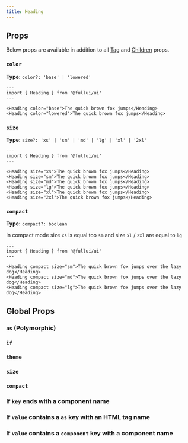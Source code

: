 ```yaml
---
title: Heading
---
```



## Props
Below props are available in addition to all [Tag](/foundation/tag) and [Children](/foundation/children) props.

### `color`
**Type:** `color?: 'base' | 'lowered'`
```astro live
---
import { Heading } from '@fullui/ui'
---

<Heading color="base">The quick brown fox jumps</Heading>
<Heading color="lowered">The quick brown fox jumps</Heading>
```

### `size`
**Type:** `size?: 'xs' | 'sm' | 'md' | 'lg' | 'xl' | '2xl'`
```astro live
---
import { Heading } from '@fullui/ui'
---

<Heading size="xs">The quick brown fox jumps</Heading>
<Heading size="sm">The quick brown fox jumps</Heading>
<Heading size="md">The quick brown fox jumps</Heading>
<Heading size="lg">The quick brown fox jumps</Heading>
<Heading size="xl">The quick brown fox jumps</Heading>
<Heading size="2xl">The quick brown fox jumps</Heading>
```

### `compact`
**Type:** `compact?: boolean`

In compact mode size `xs` is equal too `sm` and size `xl` / `2xl` are equal to `lg`
```astro live
---
import { Heading } from '@fullui/ui'
---

<Heading compact size="sm">The quick brown fox jumps over the lazy dog</Heading>
<Heading compact size="md">The quick brown fox jumps over the lazy dog</Heading>
<Heading compact size="lg">The quick brown fox jumps over the lazy dog</Heading>
```

## Global Props
### `as` (Polymorphic)
<AsPolymorhpic />

### `if`
<IfAny />

### `theme`
<Theme />

### `size`
<Size />

### `compact`
<Compact />

### If `key` ends with a component name
<KeyComponentName />

### If `value` contains a `as` key with an HTML tag name
<ValueElementName />

### If `value` contains a `component` key with a component name
<ValueComponentName />